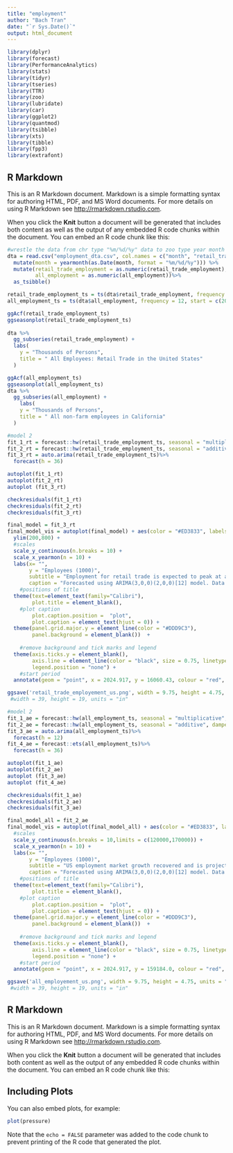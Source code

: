 ```yaml
---
title: "employment"
author: "Bach Tran"
date: "`r Sys.Date()`"
output: html_document
---
```


```r
library(dplyr)
library(forecast)
library(PerformanceAnalytics)
library(stats)
library(tidyr)
library(tseries) 
library(TTR)
library(zoo)
library(lubridate)
library(car) 
library(ggplot2)
library(quantmod)
library(tsibble)
library(xts)
library(tibble)
library(fpp3)
library(extrafont)

```

## R Markdown

This is an R Markdown document. Markdown is a simple formatting syntax for authoring HTML, PDF, and MS Word documents. For more details on using R Markdown see <http://rmarkdown.rstudio.com>.

When you click the **Knit** button a document will be generated that includes both content as well as the output of any embedded R code chunks within the document. You can embed an R code chunk like this:


```r
#wrestle the data from chr type "%m/%d/%y" data to zoo type year month 
dta = read.csv("employment_dta.csv", col.names = c("month", "retail_trade_employment", "all_employment")) %>%
  mutate(month = yearmonth(as.Date(month, format = "%m/%d/%y"))) %>%
  mutate(retail_trade_employment = as.numeric(retail_trade_employment),
         all_employment = as.numeric(all_employment))%>%
  as_tsibble()

retail_trade_employment_ts = ts(dta$retail_trade_employment, frequency = 12, start =c(2000,1))
all_employment_ts = ts(dta$all_employment, frequency = 12, start = c(2000,1))
```

```r
ggAcf(retail_trade_employment_ts)
ggseasonplot(retail_trade_employment_ts) 
 
dta %>% 
  gg_subseries(retail_trade_employment) +
  labs(
    y = "Thousands of Persons",
    title = " All Employees: Retail Trade in the United States"
  )

ggAcf(all_employment_ts)
ggseasonplot(all_employment_ts) 
dta %>%
  gg_subseries(all_employment) +
    labs(
    y = "Thousands of Persons",
    title = " All non-farm employees in California"
  ) 
```

```r
#model 2
fit_1_rt = forecast::hw(retail_trade_employment_ts, seasonal = "multiplicative", damped =T, h = 36)
fit_2_rt = forecast::hw(retail_trade_employment_ts, seasonal = "additive", damped = T, h = 36)
fit_3_rt = auto.arima(retail_trade_employment_ts)%>%
  forecast(h = 36)

autoplot(fit_1_rt)
autoplot(fit_2_rt)
autoplot (fit_3_rt)

checkresiduals(fit_1_rt)
checkresiduals(fit_2_rt)
checkresiduals(fit_3_rt)
```

```r
final_model = fit_3_rt
final_model_vis = autoplot(final_model) + aes(color = "#ED3833", labels = "Historical Data") +
  ylim(200,800) +
  #scales
  scale_y_continuous(n.breaks = 10) +
  scale_x_yearmon(n = 10) +
  labs(x= "", 
       y = "Employees (1000)", 
       subtitle = "Employment for retail trade is expected to peak at around 16,080 thousand employees",
       caption = "Forecasted using ARIMA(3,0,0)(2,0,0)[12] model. Data Retreived from FRED (CEU4200000001) on Nov 01, 2024") +
    #positions of title
  theme(text=element_text(family="Calibri"),
        plot.title = element_blank(),
    #plot caption
        plot.caption.position =  "plot",
        plot.caption = element_text(hjust = 0)) +
  theme(panel.grid.major.y = element_line(color = "#DDD9C3"),
        panel.background = element_blank())  +
    
    #remove background and tick marks and legend
  theme(axis.ticks.y = element_blank(),
        axis.line = element_line(color = "black", size = 0.75, linetype = "solid"),
        legend.position = "none") +
    #start period
  annotate(geom = "point", x = 2024.917, y = 16060.43, colour = "red", size = 0.78)  

ggsave('retail_trade_employement_us.png', width = 9.75, height = 4.75, units = "in")
 #width = 39, height = 19, units = "in"
```
```r
#model 2
fit_1_ae = forecast::hw(all_employment_ts, seasonal = "multiplicative", damped =T, h = 12)
fit_2_ae = forecast::hw(all_employment_ts, seasonal = "additive", damped = F, h = 12)
fit_3_ae = auto.arima(all_employment_ts)%>%
  forecast(h = 12)
fit_4_ae = forecast::ets(all_employment_ts)%>%
  forecast(h = 36)

autoplot(fit_1_ae)
autoplot(fit_2_ae)
autoplot (fit_3_ae)
autoplot (fit_4_ae)

checkresiduals(fit_1_ae)
checkresiduals(fit_2_ae)
checkresiduals(fit_3_ae)
```
```r
final_model_all = fit_2_ae
final_model_vis = autoplot(final_model_all) + aes(color = "#ED3833", labels = "Historical Data") +
  #scales
  scale_y_continuous(n.breaks = 10,limits = c(120000,170000)) +
  scale_x_yearmon(n = 10) +
  labs(x= "", 
       y = "Employees (1000)", 
       subtitle = "US employment market growth recovered and is projected to continue its expansion",
       caption = "Forecasted using ARIMA(3,0,0)(2,0,0)[12] model. Data Retreived from FRED (CEU4200000001) on Nov 01, 2024") +
    #positions of title
  theme(text=element_text(family="Calibri"),
        plot.title = element_blank(),
    #plot caption
        plot.caption.position =  "plot",
        plot.caption = element_text(hjust = 0)) +
  theme(panel.grid.major.y = element_line(color = "#DDD9C3"),
        panel.background = element_blank())  +
    
    #remove background and tick marks and legend
  theme(axis.ticks.y = element_blank(),
        axis.line = element_line(color = "black", size = 0.75, linetype = "solid"),
        legend.position = "none") +
    #start period
  annotate(geom = "point", x = 2024.917, y = 159184.0, colour = "red", size = 0.78)  

ggsave('all_employement_us.png', width = 9.75, height = 4.75, units = "in")
 #width = 39, height = 19, units = "in"
```
## R Markdown

This is an R Markdown document. Markdown is a simple formatting syntax for authoring HTML, PDF, and MS Word documents. For more details on using R Markdown see <http://rmarkdown.rstudio.com>.

When you click the **Knit** button a document will be generated that includes both content as well as the output of any embedded R code chunks within the document. You can embed an R code chunk like this:

## Including Plots

You can also embed plots, for example:

```r
plot(pressure)
```

Note that the `echo = FALSE` parameter was added to the code chunk to prevent printing of the R code that generated the plot.
